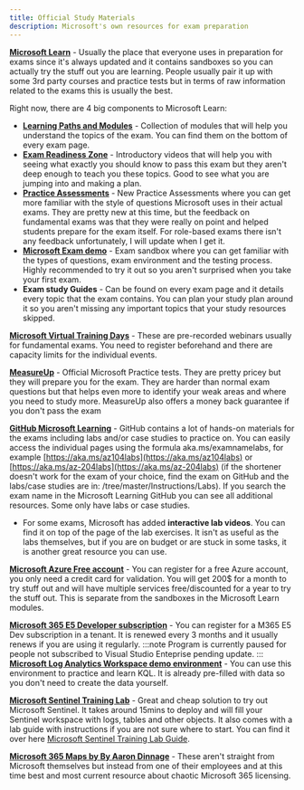 ```yaml
---
title: Official Study Materials
description: Microsoft's own resources for exam preparation
---
```


[**Microsoft Learn**](https://learn.microsoft.com/?WT.mc_id=studentamb_165290) \- Usually the place that everyone uses in preparation for exams since it's always updated and it contains sandboxes so you can actually try the stuff out you are learning. People usually pair it up with some 3rd party courses and practice tests but in terms of raw information related to the exams this is usually the best.

Right now, there are 4 big components to Microsoft Learn:

* [**Learning Paths and Modules**](https://learn.microsoft.com/learn/browse/?WT.mc_id=studentamb_165290) \- Collection of modules that will help you understand the topics of the exam. You can find them on the bottom of every exam page.
* [**Exam Readiness Zone**](https://learn.microsoft.com/shows/exam-readiness-zone/?WT.mc_id=studentamb_165290) \- Introductory videos that will help you with seeing what exactly you should know to pass this exam but they aren't deep enough to teach you these topics. Good to see what you are jumping into and making a plan.
* [**Practice Assessments**](https://learn.microsoft.com/certifications/practice-assessments-for-microsoft-certifications/?WT.mc_id=studentamb_165290) \- New Practice Assessments where you can get more familiar with the style of questions Microsoft uses in their actual exams. They are pretty new at this time, but the feedback on fundamental exams was that they were really on point and helped students prepare for the exam itself. For role-based exams there isn't any feedback unfortunately, I will update when I get it.
* [**Microsoft Exam demo**](https://aka.ms/examdemo) \- Exam sandbox where you can get familiar with the types of questions, exam environment and the testing process. Highly recommended to try it out so you aren't surprised when you take your first exam.
* **Exam study Guides** \- Can be found on every exam page and it details every topic that the exam contains. You can plan your study plan around it so you aren't missing any important topics that your study resources skipped.

[**Microsoft Virtual Training Days**](https://www.microsoft.com/en-us/trainingdays) \- These are pre-recorded webinars usually for fundamental exams. You need to register beforehand and there are capacity limits for the individual events.

[**MeasureUp**](https://www.measureup.com/microsoft.html#u44) \- Official Microsoft Practice tests. They are pretty pricey but they will prepare you for the exam. They are harder than normal exam questions but that helps even more to identify your weak areas and where you need to study more. MeasureUp also offers a money back guarantee if you don't pass the exam

[**GitHub Microsoft Learning**](https://github.com/MicrosoftLearning) \- GitHub contains a lot of hands-on materials for the exams including labs and/or case studies to practice on. You can easily access the individual pages using the formula aka.ms/examnamelabs, for example [https://aka.ms/az104labs](https://aka.ms/az104labs) or [https://aka.ms/az-204labs](https://aka.ms/az-204labs) (if the shortener doesn't work for the exam of your choice, find the exam on GitHub and the labs/case studies are in: /tree/master/Instructions/Labs). If you search the exam name in the Microsoft Learning GitHub you can see all additional resources. Some only have labs or case studies.

* For some exams, Microsoft has added **interactive lab videos**. You can find it on top of the page of the lab exercises. It isn't as useful as the labs themselves, but if you are on budget or are stuck in some tasks, it is another great resource you can use.

[**Microsoft Azure Free account**](https://azure.microsoft.com/free?WT.mc_id=studentamb_165290) \- You can register for a free Azure account, you only need a credit card for validation. You will get 200$ for a month to try stuff out and will have multiple services free/discounted for a year to try the stuff out. This is separate from the sandboxes in the Microsoft Learn modules.

[**Microsoft 365 E5 Developer subscription**](https://developer.microsoft.com/microsoft-365/dev-program?WT.mc_id=studentamb_165290) \- You can register for a M365 E5 Dev subscription in a tenant. It is renewed every 3 months and it usually renews if you are using it regularly.
:::note
Program is currently paused for people not subscribed to Visual Studio Enteprise pending update.
:::
[**Microsoft Log Analytics Workspace demo environment**](https://aka.ms/lademo) \- You can use this environment to practice and learn KQL. It is already pre-filled with data so you don't need to create the data yourself.

[**Microsoft Sentinel Training Lab**](https://techcommunity.microsoft.com/t5/microsoft-sentinel-blog/learning-with-the-microsoft-sentinel-training-lab/ba-p/2953403?WT.mc_id=studentamb_165290) \- Great and cheap solution to try out Microsoft Sentinel. It takes around 15mins to deploy and will fill your Sentinel workspace with logs, tables and other objects. It also comes with a lab guide with instructions if you are not sure where to start. You can find it over here [Microsoft Sentinel Training Lab Guide](https://github.com/Azure/Azure-Sentinel/tree/master/Solutions/Training/Azure-Sentinel-Training-Lab).

[**Microsoft 365 Maps by By Aaron Dinnage**](https://m365maps.com/) \- These aren't straight from Microsoft themselves but instead from one of their employees and at this time best and most current resource about chaotic Microsoft 365 licensing.
